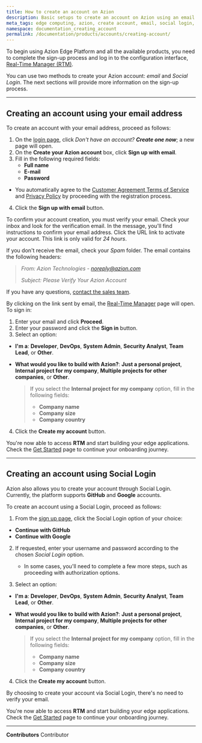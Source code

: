 ```yaml
---
title: How to create an account on Azion
description: Basic setups to create an account on Azion using an email address and through Social Login.
meta_tags: edge computing, azion, create account, email, social login, sign up
namespace: documentation_creating_account
permalink: /documentation/products/accounts/creating-account/
---
```


To begin using Azion Edge Platform and all the available products, you need to complete the sign-up process and log in to the configuration interface, [Real-Time Manager (RTM)](https://manager.azion.com/).

You can use two methods to create your Azion account: *email* and *Social Login*. The next sections will provide more information on the sign-up process.

---

## Creating an account using your email address

To create an account with your email address, proceed as follows:

1. On the [login page](https://sso.azion.com/login), click *Don't have an account? **Create one now***; a new page will open.
2. On the **Create your Azion account** box, click **Sign up with email**.
3. Fill in the following required fields:
    - **Full name**
    - **E-mail**
    - **Password**

- You automatically agree to the [Customer Agreement Terms of Service](/en/documentation/agreements/customer-agreement/) and [Privacy Policy](/en/documentation/agreements/privacy-policy/) by proceeding with the registration process.

4. Click the **Sign up with email** button.

To confirm your account creation, you must verify your email. Check your inbox and look for the verification email.
In the message, you'll find instructions to confirm your email address. Click the URL link to activate your account. This link is only valid for *24 hours*.

If you don't receive the email, check your *Spam* folder. The email contains the following headers:

> *From: Azion Technologies - noreply@azion.com*
>
> *Subject: Please Verify Your Azion Account*

If you have any questions, [contact the sales team](https://www.azion.com/en/contact-sales/).

By clicking on the link sent by email, the [Real-Time Manager](https://manager.azion.com/) page will open. To sign in:

1. Enter your email and click **Proceed**.
2. Enter your password and click the **Sign in** button. 
3. Select an option:
- **I'm a**: **Developer**, **DevOps**, **System Admin**, **Security Analyst**, **Team Lead**, or **Other**.
- **What would you like to build with Azion?**: **Just a personal project**, **Internal project for my company**, **Multiple projects for other companies**, or **Other**.

    > If you select the **Internal project for my company** option, fill in the following fields:
    > - **Company name**
    > - **Company size**
    > - **Company country**

4. Click the **Create my account** button.

You're now able to access **RTM** and start building your edge applications. Check the [Get Started](/en/documentation/products/getting-started/) page to continue your onboarding journey.

---

## Creating an account using Social Login

Azion also allows you to create your account through Social Login. Currently, the platform supports **GitHub** and **Google** accounts.

To create an account using a Social Login, proceed as follows:

1. From the [sign up page](https://manager.azion.com/signup), click the Social Login option of your choice:

- **Continue with GitHub**
- **Continue with Google**

2. If requested, enter your username and password according to the chosen *Social Login* option.

   - In some cases, you'll need to complete a few more steps, such as proceeding with authorization options.

3. Select an option:

- **I'm a**: **Developer**, **DevOps**, **System Admin**, **Security Analyst**, **Team Lead**, or **Other**.
- **What would you like to build with Azion?**: **Just a personal project**, **Internal project for my company**, **Multiple projects for other companies**, or **Other**.

    > If you select the **Internal project for my company** option, fill in the following fields:
    > - **Company name**
    > - **Company size**
    > - **Company country**

4. Click the **Create my account** button.

By choosing to create your account via Social Login, there's no need to verify your email.

You're now able to access **RTM** and start building your edge applications. Check the [Get Started](/en/documentation/products/getting-started/) page to continue your onboarding journey.



---


**Contributors** <ContributorList>Contributor</ContributorList>
